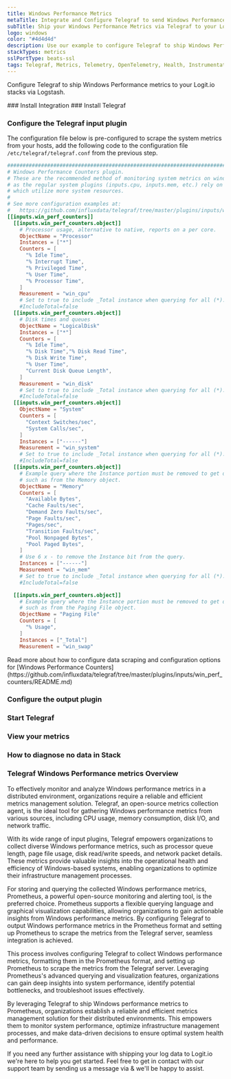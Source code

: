 ```yaml
---
title: Windows Performance Metrics
metaTitle: Integrate and Configure Telegraf to send Windows Performance Metrics
subTitle: Ship your Windows Performance Metrics via Telegraf to your Logit.io Stack
logo: windows
color: "#4d4d4d"
description: Use our example to configure Telegraf to ship Windows Performance metrics to Logit.io. Configure Telegraf to send Windows Performance metrics to ELK.
stackTypes: metrics
sslPortType: beats-ssl
tags: Telegraf, Metrics, Telemetry, OpenTelemetry, Health, Instrumentation, Windows, Performance Metrics
---
```


Configure Telegraf to ship Windows Performance metrics to your Logit.io stacks via Logstash.

<Steps>
  ### Install Integration
  <InstallIntegration/>
  ### Install Telegraf

  <InstallTelegraf />

  ### Configure the Telegraf input plugin

  The configuration file below is pre-configured to scrape the system metrics from your hosts, add the following code to the configuration file `/etc/telegraf/telegraf.conf` from the previous step.

  ```toml copy
  ###############################################################################
  # Windows Performance Counters plugin.
  # These are the recommended method of monitoring system metrics on windows,
  # as the regular system plugins (inputs.cpu, inputs.mem, etc.) rely on WMI,
  # which utilize more system resources.
  #
  # See more configuration examples at:
  #   https://github.com/influxdata/telegraf/tree/master/plugins/inputs/win_perf_counters
  [[inputs.win_perf_counters]]
    [[inputs.win_perf_counters.object]]
      # Processor usage, alternative to native, reports on a per core.
      ObjectName = "Processor"
      Instances = ["*"]
      Counters = [
        "% Idle Time",
        "% Interrupt Time",
        "% Privileged Time",
        "% User Time",
        "% Processor Time",
      ]
      Measurement = "win_cpu"
      # Set to true to include _Total instance when querying for all (*).
      #IncludeTotal=false
    [[inputs.win_perf_counters.object]]
      # Disk times and queues
      ObjectName = "LogicalDisk"
      Instances = ["*"]
      Counters = [
        "% Idle Time",
        "% Disk Time","% Disk Read Time",
        "% Disk Write Time",
        "% User Time",
        "Current Disk Queue Length",
      ]
      Measurement = "win_disk"
      # Set to true to include _Total instance when querying for all (*).
      #IncludeTotal=false
    [[inputs.win_perf_counters.object]]
      ObjectName = "System"
      Counters = [
        "Context Switches/sec",
        "System Calls/sec",
      ]
      Instances = ["------"]
      Measurement = "win_system"
      # Set to true to include _Total instance when querying for all (*).
      #IncludeTotal=false
    [[inputs.win_perf_counters.object]]
      # Example query where the Instance portion must be removed to get data back,
      # such as from the Memory object.
      ObjectName = "Memory"
      Counters = [
        "Available Bytes",
        "Cache Faults/sec",
        "Demand Zero Faults/sec",
        "Page Faults/sec",
        "Pages/sec",
        "Transition Faults/sec",
        "Pool Nonpaged Bytes",
        "Pool Paged Bytes",
      ]
      # Use 6 x - to remove the Instance bit from the query.
      Instances = ["------"]
      Measurement = "win_mem"
      # Set to true to include _Total instance when querying for all (*).
      #IncludeTotal=false

    [[inputs.win_perf_counters.object]]
      # Example query where the Instance portion must be removed to get data back,
      # such as from the Paging File object.
      ObjectName = "Paging File"
      Counters = [
        "% Usage",
      ]
      Instances = ["_Total"]
      Measurement = "win_swap"
  ```

  <Callout type="info">
    Read more about how to configure data scraping and configuration options for [Windows Performance Counters](https://github.com/influxdata/telegraf/tree/master/plugins/inputs/win_perf_counters/README.md)
  </Callout>

  ### Configure the output plugin

  <TelegrafOutputPlugin />

  ### Start Telegraf

  <StartTelegraf />

  ### View your metrics
  <LaunchStack source="Windows_Performance_Metrics_via_Telegraf" utmMedium="metrics" utmCampaign="telegraf-WindowsPerformanceCounters-metrics" />

  ### How to diagnose no data in Stack

  <DiagnoseNoData />

</Steps>

### Telegraf Windows Performance metrics Overview

To effectively monitor and analyze Windows performance metrics in a distributed environment, organizations 
require a reliable and efficient metrics management solution. Telegraf, an open-source metrics collection 
agent, is the ideal tool for gathering Windows performance metrics from various sources, including CPU 
usage, memory consumption, disk I/O, and network traffic.

With its wide range of input plugins, Telegraf empowers organizations to collect diverse Windows performance 
metrics, such as processor queue length, page file usage, disk read/write speeds, and network packet details. 
These metrics provide valuable insights into the operational health and efficiency of Windows-based systems, 
enabling organizations to optimize their infrastructure management processes.

For storing and querying the collected Windows performance metrics, Prometheus, a powerful open-source 
monitoring and alerting tool, is the preferred choice. Prometheus supports a flexible querying language 
and graphical visualization capabilities, allowing organizations to gain actionable insights from Windows 
performance metrics. By configuring Telegraf to output Windows performance metrics in the Prometheus format 
and setting up Prometheus to scrape the metrics from the Telegraf server, seamless integration is achieved.

This process involves configuring Telegraf to collect Windows performance metrics, formatting them in the 
Prometheus format, and setting up Prometheus to scrape the metrics from the Telegraf server. Leveraging 
Prometheus's advanced querying and visualization features, organizations can gain deep insights into system 
performance, identify potential bottlenecks, and troubleshoot issues effectively.

By leveraging Telegraf to ship Windows performance metrics to Prometheus, organizations establish a reliable 
and efficient metrics management solution for their distributed environments. This empowers them to monitor 
system performance, optimize infrastructure management processes, and make data-driven decisions to ensure 
optimal system health and performance.

If you need any further assistance with shipping your log data to Logit.io we're here to help you get started. 
Feel free to get in contact with our support team by sending us a message via <IntercomButton text="live chat" /> 
& we'll be happy to assist.